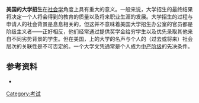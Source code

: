 {{POV|time=2006-10-30T01:03:59Z}}

'''美国的大学招生'''在[[社会学|社会学]]角度上具有重大的意义。一般来说，大学招生的最终结果将决定一个人将会得到的教育的质量以及将来职业生涯的发展。大学招生的过程与申请人的社会背景是息息相关的，但这并不意味着美国大学招生办公室的官员都是阶级主义者——正好相反，他们经常通过提供奖学金给穷学生以及优先录取其他来自不同劣势背景的学生。但在美国，上的大学的名声与个人的（过去或将来）社会层次的关联性是不可否定的。一个大学文凭通常是个人成为[[中产阶级|中产阶级]]的先决条件。

==参考资料==

*{{cite book|author=Christopher Avery|coauthors=Andrew Fairbanks, Richard Zeckhauser|title=The Early Admissions Game: Joining the Elite|url=https://archive.org/details/isbn_9780674010550|year=2004|publisher=Harvard University Press|location=Cambridge, Massachusetts |id=ISBN 978-0-674-01620-0}}

[[Category:考试|Category:考试]]